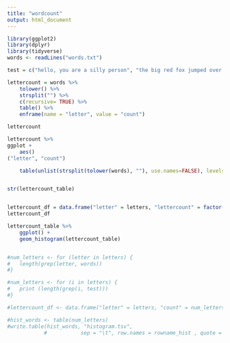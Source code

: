 ```yaml
---
title: "wordcount"
output: html_document
---
```


```r
library(ggplot2)
library(dplyr)
library(tidyverse)
words <- readLines("words.txt")

test = c("hello, you are a silly person", "the big red fox jumped over the lazy dog quickly and said hi", "no")

lettercount = words %>%
	tolower() %>% 
	strsplit("") %>% 
	c(recursive= TRUE) %>% 
	table() %>% 
	enframe(name = "letter", value = "count")

lettercount 

lettercount %>% 
ggplot + 
	aes()
("letter", "count")

```



```r
	table(unlist(strsplit(tolower(words), ""), use.names=FALSE), levels=letters)


str(lettercount_table)


lettercount_df = data.frame("letter" = letters, "lettercount" = factor(unlist(strsplit(words, ""), use.names=FALSE), levels=letters))
lettercount_df

lettercount_table %>% 
	ggplot() + 
	geom_histogram(lettercount_table)


#num_letters <- for (letter in letters) {
#	length(grep(letter, words))
#}

#num_letters <- for (i in letters) {
#	print (length(grep(i, test)))
#}

#lettercount_df <- data.frame("letter" = letters, "count" = num_letters, stringsAsFactors = FALSE)

#hist_words <- table(num_letters)
#write.table(hist_words, "histogram.tsv",
			#			sep = "\t", row.names = rowname_hist , quote = FALSE)
```





